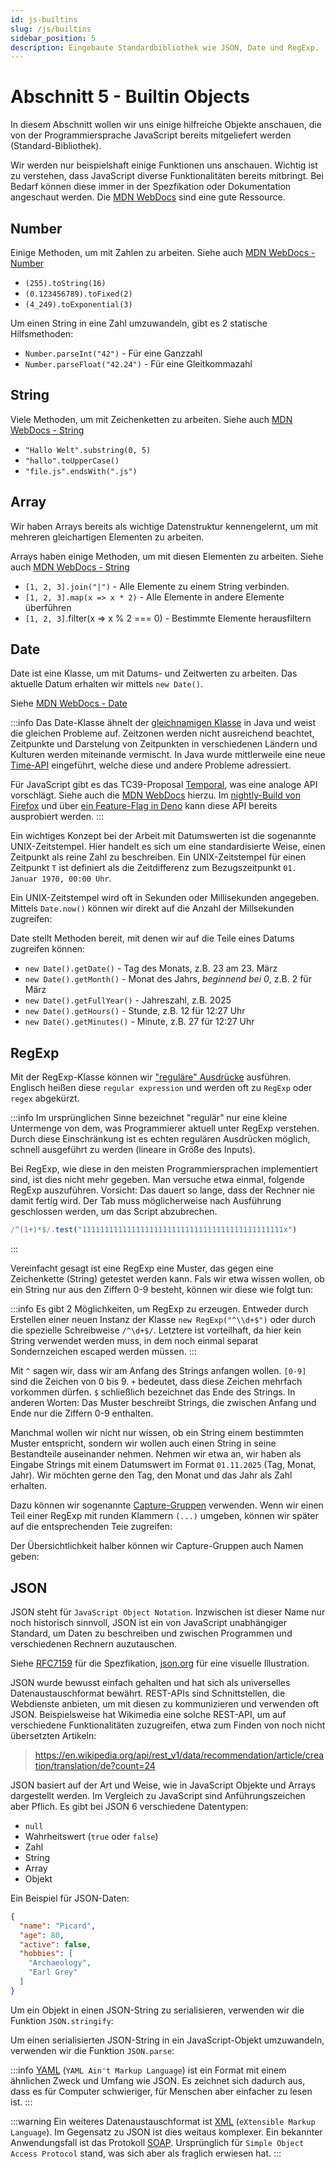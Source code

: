 ```yaml
---
id: js-builtins
slug: /js/builtins
sidebar_position: 5
description: Eingebaute Standardbibliothek wie JSON, Date und RegExp.
---
```



# Abschnitt 5 - Builtin Objects

In diesem Abschnitt wollen wir uns einige hilfreiche Objekte anschauen, die
von der Programmiersprache JavaScript bereits mitgeliefert werden (Standard-Bibliothek).

Wir werden nur beispielshaft einige Funktionen uns anschauen. Wichtig ist zu verstehen,
dass JavaScript diverse Funktionalitäten bereits mitbringt. Bei Bedarf können
diese immer in der Spezfikation oder Dokumentation angeschaut werden. Die
[MDN WebDocs](https://developer.mozilla.org/en-US/) sind eine gute Ressource.

## Number

Einige Methoden, um mit Zahlen zu arbeiten. Siehe auch
[MDN WebDocs - Number](https://developer.mozilla.org/en-US/docs/Web/JavaScript/Reference/Global_Objects/Number)

- `(255).toString(16)`
- `(0.123456789).toFixed(2)`
- `(4_249).toExponential(3)`

Um einen String in eine Zahl umzuwandeln, gibt es 2 statische Hilfsmethoden:

- `Number.parseInt("42")` - Für eine Ganzzahl
- `Number.parseFloat("42.24")` - Für eine Gleitkommazahl

## String

Viele Methoden, um mit Zeichenketten zu arbeiten. Siehe auch
[MDN WebDocs - String](https://developer.mozilla.org/en-US/docs/Web/JavaScript/Reference/Global_Objects/String)

- `"Hallo Welt".substring(0, 5)`
- `"hallo".toUpperCase()`
- `"file.js".endsWith(".js")`

## Array

Wir haben Arrays bereits als wichtige Datenstruktur kennengelernt, um mit mehreren
gleichartigen Elementen zu arbeiten.

Arrays haben einige Methoden, um mit diesen Elementen zu arbeiten. Siehe auch
[MDN WebDocs - String](https://developer.mozilla.org/en-US/docs/Web/JavaScript/Reference/Global_Objects/Array)

- `[1, 2, 3].join("|")` - Alle Elemente zu einem String verbinden.
- `[1, 2, 3].map(x => x * 2)` - Alle Elemente in andere Elemente überführen
- `[1, 2, 3]`.filter(x => x % 2 === 0) - Bestimmte Elemente herausfiltern

## Date

Date ist eine Klasse, um mit Datums- und Zeitwerten zu arbeiten. Das aktuelle
Datum erhalten wir mittels `new Date()`.

Siehe
[MDN WebDocs - Date](https://developer.mozilla.org/en-US/docs/Web/JavaScript/Reference/Global_Objects/Date)

:::info
Das Date-Klasse ähnelt der [gleichnamigen Klasse](https://docs.oracle.com/en/java/javase/24/docs/api/java.base/java/util/Date.html)
in Java und weist die gleichen Probleme auf. Zeitzonen werden nicht ausreichend
beachtet, Zeitpunkte und Darstelung von Zeitpunkten in verschiedenen Ländern und
Kulturen werden miteinande vermischt. In Java wurde mittlerweile eine neue
[Time-API](https://docs.oracle.com/javase/8/docs/api/java/time/package-summary.html)
eingeführt, welche diese und andere Probleme adressiert. 

Für JavaScript gibt
es das TC39-Proposal [Temporal](https://github.com/tc39/proposal-temporal), was
eine analoge API vorschlägt. Siehe auch die
[MDN WebDocs](https://developer.mozilla.org/en-US/docs/Web/JavaScript/Reference/Global_Objects/Temporal)
hierzu. Im [nightly-Build von Firefox](https://developer.mozilla.org/en-US/blog/javascript-temporal-is-coming/)
und über [ein Feature-Flag in Deno](https://deno.com/blog/v1.40#temporal-api)
kann diese API bereits ausprobiert werden.
:::

Ein wichtiges Konzept bei der Arbeit mit Datumswerten ist die sogenannte
UNIX-Zeitstempel. Hier handelt es sich um eine standardisierte Weise, einen Zeitpunkt
als reine Zahl zu beschreiben. Ein UNIX-Zeitstempel für einen Zeitpunkt `T` ist
definiert als die Zeitdifferenz zum Bezugszeitpunkt `01. Januar 1970, 00:00 Uhr`.

Ein UNIX-Zeitstempel wird oft in Sekunden oder Millisekunden angegeben.
Mittels `Date.now()` können wir direkt auf die Anzahl der Millsekunden zugreifen:

<JsSnippet path="date-now.js" nonDeterministic />

Date stellt Methoden bereit, mit denen wir auf die Teile eines Datums zugreifen können:

- `new Date().getDate()` - Tag des Monats, z.B. 23 am 23. März
- `new Date().getMonth()` - Monat des Jahrs, _beginnend bei 0_, z.B. 2 für März
- `new Date().getFullYear()` - Jahreszahl, z.B. 2025
- `new Date().getHours()` - Stunde, z.B. 12 für 12:27 Uhr
- `new Date().getMinutes()` - Minute, z.B. 27 für 12:27 Uhr

## RegExp

Mit der RegExp-Klasse können wir ["reguläre" Ausdrücke](https://developer.mozilla.org/en-US/docs/Web/JavaScript/Guide/Regular_expressions)
ausführen. Englisch heißen diese `regular expression` und werden oft zu `RegExp`
oder `regex` abgekürzt.

:::info
Im ursprünglichen Sinne bezeichnet "regulär" nur eine kleine Untermenge von dem,
was Programmierer aktuell unter RegExp verstehen. Durch diese Einschränkung
ist es echten regulären Ausdrücken möglich, schnell ausgeführt zu werden (lineare
in Größe des Inputs).

Bei RegExp, wie diese in den meisten Programmiersprachen implementiert sind, ist
dies nicht mehr gegeben. Man versuche etwa einmal, folgende RegExp auszuführen.
Vorsicht: Das dauert so lange, dass der Rechner nie damit fertig wird. Der Tab
muss möglicherweise nach Ausführung geschlossen werden, um das Script abzubrechen.

```js
/^(1+)*$/.test("111111111111111111111111111111111111111111111x")
```
:::

Vereinfacht gesagt ist eine RegExp eine Muster, das gegen eine Zeichenkette (String)
getestet werden kann. Fals wir etwa wissen wollen, ob ein String nur aus den Ziffern
0-9 besteht, können wir diese wie folgt tun:

<JsSnippet path="regexp-test.js" />

:::info
Es gibt 2 Möglichkeiten, um RegExp zu erzeugen. Entweder durch Erstellen einer
neuen Instanz der Klasse `new RegExp("^\\d+$")` oder durch die spezielle
Schreibweise `/^\d+$/`. Letztere ist vorteilhaft, da hier kein String verwendet
werden muss, in dem noch einmal separat Sondernzeichen escaped werden müssen.
:::

Mit `^` sagen wir, dass wir am Anfang des Strings anfangen wollen. `[0-9]` sind
die Zeichen von 0 bis 9. `+` bedeutet, dass diese Zeichen mehrfach vorkommen
dürfen. `$` schließlich bezeichnet das Ende des Strings. In anderen Worten: Das Muster
beschreibt Strings, die zwischen Anfang und Ende nur die Ziffern 0-9 enthalten.

Manchmal wollen wir nicht nur wissen, ob ein String einem bestimmten Muster
entspricht, sondern wir wollen auch einen String in seine Bestandteile auseinander
nehmen. Nehmen wir etwa an, wir haben als Eingabe Strings mit einem Datumswert
im Format `01.11.2025` (Tag, Monat, Jahr). Wir möchten gerne den Tag, den Monat
und das Jahr als Zahl erhalten.

Dazu können wir sogenannte  [Capture-Gruppen](https://developer.mozilla.org/en-US/docs/Web/JavaScript/Reference/Regular_expressions/Capturing_group)
verwenden. Wenn wir einen Teil einer RegExp mit runden Klammern `(...)` umgeben,
können wir später auf die entsprechenden Teie zugreifen:

<JsSnippet path="regexp-capture-group.js" toggleable />

Der Übersichtlichkeit halber können wir Capture-Gruppen auch Namen geben:

<JsSnippet path="regexp-capture-group-named.js" toggleable />

## JSON

JSON steht für `JavaScript Object Notation`. Inzwischen ist dieser Name nur
noch historisch sinnvoll, JSON ist ein von JavaScript unabhängiger Standard,
um Daten zu beschreiben und zwischen Programmen und verschiedenen Rechnern
auzutauschen.

Siehe [RFC7159](https://datatracker.ietf.org/doc/html/rfc7159) für die Spezfikation,
[json.org](https://www.json.org/json-en.html) für eine visuelle Illustration.

JSON wurde bewusst einfach gehalten und hat sich als universelles Datenaustauschformat
bewährt. REST-APIs sind Schnittstellen, die Webdienste anbieten, um mit diesen
zu kommunizieren und verwenden oft JSON. Beispielsweise hat Wikimedia eine solche
REST-API, um auf verschiedene Funktionalitäten zuzugreifen, etwa zum Finden von
noch nicht übersetzten Artikeln:

> https://en.wikipedia.org/api/rest_v1/data/recommendation/article/creation/translation/de?count=24

JSON basiert auf der Art und Weise, wie in JavaScript Objekte und Arrays dargestellt
werden. Im Vergleich zu JavaScript sind Anführungszeichen aber Pflich. Es gibt
bei JSON 6 verschiedene Datentypen:

- `null`
- Wahrheitswert (`true` oder `false`)
- Zahl
- String
- Array
- Objekt

Ein Beispiel für JSON-Daten:

```json
{
  "name": "Picard",
  "age": 80,
  "active": false,
  "hobbies": [
    "Archaeology",
    "Earl Grey"
  ]
}
```

Um ein Objekt in einen JSON-String zu serialisieren, verwenden wir die Funktion
`JSON.stringify`:

<JsSnippet path="json-stringify.js" toggleable />

Um einen serialisierten JSON-String in ein JavaScript-Objekt umzuwandeln, verwenden
wir die Funktion `JSON.parse`:

<JsSnippet path="json-parse.js" toggleable />

:::info
[YAML](https://yaml.org/) (`YAML Ain't Markup Language`) ist ein Format mit einem
ähnlichen Zweck und Umfang wie JSON. Es zeichnet sich dadurch aus, dass es
für Computer schwieriger, für Menschen aber einfacher zu lesen ist.
:::

:::warning
Ein weiteres Datenaustauschformat ist [XML](https://www.w3.org/TR/2008/REC-xml-20081126/)
(`eXtensible Markup Language`). Im Gegensatz zu JSON ist dies weitaus komplexer.
Ein bekannter Anwendungsfall ist das Protokoll [SOAP](https://www.w3.org/TR/soap12/).
Ursprünglich für `Simple Object Access Protocol` stand, was sich aber als fraglich
erwiesen hat.
:::
